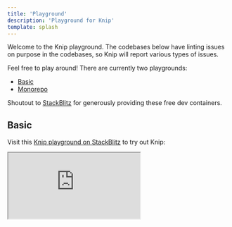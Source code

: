 ```yaml
---
title: 'Playground'
description: 'Playground for Knip'
template: splash
---
```


Welcome to the Knip playground. The codebases below have linting issues on
purpose in the codebases, so Knip will report various types of issues.

Feel free to play around! There are currently two playgrounds:

- [Basic][1]
- [Monorepo][2]

Shoutout to <a href="https://stackblitz.com">StackBlitz</a> for generously
providing these free dev containers.

## Basic

Visit this [Knip playground on StackBlitz][3] to try out Knip:

<div class="playground">
  <iframe src="https://stackblitz.com/github/webpro-nl/knip/tree/main/templates/playground/basic?file=README.md&view=editor" />
</div>

## Monorepo

Visit this [Knip playground on StackBlitz][4] to try out Knip in a monorepo
setting:

<div class="playground">
  <iframe src="https://stackblitz.com/github/webpro-nl/knip/tree/main/templates/playground/monorepo?file=README.md&view=editor" />
</div>

[1]: #basic
[2]: #monorepo
[3]:
  https://stackblitz.com/github/webpro-nl/knip/tree/main/templates/playground/basic?file=README.md&view=editor
[4]:
  https://stackblitz.com/github/webpro-nl/knip/tree/main/templates/playground/monorepo?file=README.md&view=editor
